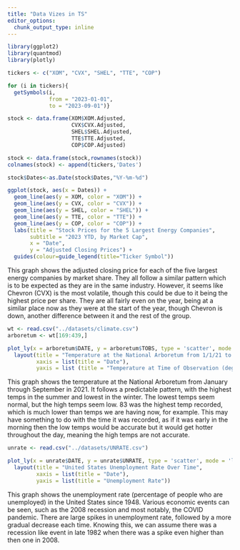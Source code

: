 ```yaml
---
title: "Data Vizes in TS"
editor_options: 
  chunk_output_type: inline
---
```


```r
library(ggplot2)
library(quantmod)
library(plotly)
```

```r
tickers <- c("XOM", "CVX", "SHEL", "TTE", "COP")

for (i in tickers){
  getSymbols(i,
             from = "2023-01-01",
             to = "2023-09-01")}

stock <- data.frame(XOM$XOM.Adjusted,
                    CVX$CVX.Adjusted,
                    SHEL$SHEL.Adjusted,
                    TTE$TTE.Adjusted,
                    COP$COP.Adjusted)

stock <- data.frame(stock,rownames(stock))
colnames(stock) <- append(tickers,'Dates')

stock$Dates<-as.Date(stock$Dates,"%Y-%m-%d")

ggplot(stock, aes(x = Dates)) +
  geom_line(aes(y = XOM, color = "XOM")) +
  geom_line(aes(y = CVX, color = "CVX")) +
  geom_line(aes(y = SHEL, color = "SHEL")) +
  geom_line(aes(y = TTE, color = "TTE")) +
  geom_line(aes(y = COP, color = "COP")) + 
  labs(title = "Stock Prices for the 5 Largest Energy Companies",
       subtitle = "2023 YTD, by Market Cap",
       x = "Date",
       y = "Adjusted Closing Prices") +
  guides(colour=guide_legend(title="Ticker Symbol"))
```

This graph shows the adjusted closing price for each of the five largest energy companies by market share. They all follow a similar pattern which is to be expected as they are in the same industry. However, it seems like Chevron (CVX) is the most volatile, though this could be due to it being the highest price per share. They are all fairly even on the year, being at a similar place now as they were at the start of the year, though Chevron is down, another difference between it and the rest of the group.

```r
wt <- read.csv("../datasets/climate.csv")
arboretum <- wt[169:439,]

plot_ly(x = arboretum$DATE, y = arboretum$TOBS, type = 'scatter', mode = 'lines') %>%
  layout(title = "Temperature at the National Arboretum from 1/1/21 to 9/30/21",
         xaxis = list(title = "Date"),
         yaxis = list (title = "Temperature at Time of Observation (degrees F)"))
```
This graph shows the temperature at the National Arboretum from January through September in 2021. It follows a predictable pattern, with the highest temps in the summer and lowest in the winter. The lowest temps seem normal, but the high temps seem low. 83 was the highest temp recorded, which is much lower than temps we are having now, for example. This may have something to do with the time it was recorded, as if it was early in the morning then the low temps would be accurate but it would get hotter throughout the day, meaning the high temps are not accurate. 

```r
unrate <- read.csv("../datasets/UNRATE.csv")

plot_ly(x = unrate$DATE, y = unrate$UNRATE, type = 'scatter', mode = 'lines') %>%
  layout(title = "United States Unemployment Rate Over Time",
         xaxis = list(title = "Date"),
         yaxis = list(title = "Unemployment Rate"))
```

This graph shows the unemployment rate (percentage of people who are unemployed) in the United States since 1948. Various economic events can be seen, such as the 2008 recession and most notably, the COVID pandemic. There are large spikes in unemployment rate, followed by a more gradual decrease each time. Knowing this, we can assume there was a recession like event in late 1982 when there was a spike even higher than then one in 2008. 